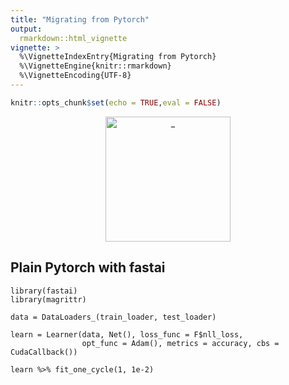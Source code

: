 ```yaml
---
title: "Migrating from Pytorch"
output:
  rmarkdown::html_vignette
vignette: >
  %\VignetteIndexEntry{Migrating from Pytorch}
  %\VignetteEngine{knitr::rmarkdown}
  %\VignetteEncoding{UTF-8}
---
```


```r
knitr::opts_chunk$set(echo = TRUE,eval = FALSE)
```


<center>

<img src="images/pytorch.png" alt="_" style="width: 200px;"/>

</center>


## Plain Pytorch with fastai

```
library(fastai)
library(magrittr)

data = DataLoaders_(train_loader, test_loader)

learn = Learner(data, Net(), loss_func = F$nll_loss, 
                opt_func = Adam(), metrics = accuracy, cbs = CudaCallback())

learn %>% fit_one_cycle(1, 1e-2)
```









